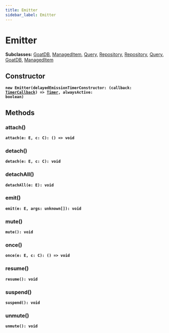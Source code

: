 ```yaml
---
title: Emitter
sidebar_label: Emitter
---
```


# Emitter

**Subclasses:** [GoatDB](/api/classes/goatdb), [ManagedItem](/api/classes/manageditem), [Query](/api/classes/query), [Repository](/api/classes/repository), [Repository](/api/classes/repository), [Query](/api/classes/query), [GoatDB](/api/classes/goatdb), [ManagedItem](/api/classes/manageditem)

## Constructor

**<code>new Emitter(delayedEmissionTimerConstructor: (callback: [TimerCallback](/api/interfaces/timercallback)) =&gt; [Timer](/api/interfaces/timer), alwaysActive: boolean)</code>**

## Methods

### attach()

**<code>attach(e: E, c: C): () =&gt; void</code>**

### detach()

**<code>detach(e: E, c: C): void</code>**

### detachAll()

**<code>detachAll(e: E): void</code>**

### emit()

**<code>emit(e: E, args: unknown[]): void</code>**

### mute()

**<code>mute(): void</code>**

### once()

**<code>once(e: E, c: C): () =&gt; void</code>**

### resume()

**<code>resume(): void</code>**

### suspend()

**<code>suspend(): void</code>**

### unmute()

**<code>unmute(): void</code>**


